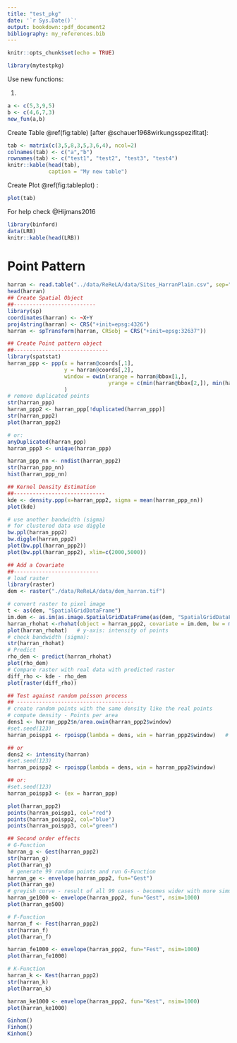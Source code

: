 ```yaml
---
title: "test_pkg"
date: '`r Sys.Date()`'
output: bookdown::pdf_document2
bibliography: my_references.bib
---
```


```r
knitr::opts_chunk$set(echo = TRUE)
```


```r
library(mytestpkg)
```



Use new functions:

1.

```r
a <- c(5,3,9,5)
b <- c(4,6,7,3)
new_fun(a,b)
```

<!--
2.


```r
library(raster)
rast <- raster(nrow=10, ncol=10)
rast[] <- runif(ncell(rast))
x <- tobler_fun(rast[])
head(x)
```

-->

<!--
For help:
http://r-pkgs.had.co.nz/

Write License (in Description):

devtools::use_mit_license()

Testing:

devtools::use_testthat()

-->



Create Table \@ref(fig:table) [after @schauer1968wirkungsspezifitat]:



```r
tab <- matrix(c(3,5,8,3,5,3,6,4), ncol=2)
colnames(tab) <- c("a","b")
rownames(tab) <- c("test1", "test2", "test3", "test4")
knitr::kable(head(tab), 
             caption = "My new table")

```

Create Plot \@ref(fig:tableplot) :
```r
plot(tab)
```

For help check @Hijmans2016
<!--
extract bibtex from package:
toBibtex(citation("raster"))
-->

```r
library(binford)
data(LRB)
knitr::kable(head(LRB))
```

# Point Pattern
```r
harran <- read.table("../data/ReReLA/data/Sites_HarranPlain.csv", sep=",", header=TRUE)
head(harran)
## Create Spatial Object 
##--------------------------
library(sp)
coordinates(harran) <- ~X+Y
proj4string(harran) <- CRS("+init=epsg:4326")
harran <- spTransform(harran, CRSobj = CRS("+init=epsg:32637"))

## Create Point pattern object
##------------------------------
library(spatstat)
harran_ppp <- ppp(x = harran@coords[,1],
                  y = harran@coords[,2],
                  window = owin(xrange = harran@bbox[1,],
                                yrange = c(min(harran@bbox[2,]), min(harran@coords[,2]+52000)))
                  )
# remove duplicated points
str(harran_ppp)
harran_ppp2 <- harran_ppp[!duplicated(harran_ppp)]
str(harran_ppp2)
plot(harran_ppp2)

# or:
anyDuplicated(harran_ppp)
harran_ppp3 <- unique(harran_ppp)

harran_ppp_nn <- nndist(harran_ppp2)
str(harran_ppp_nn)
hist(harran_ppp_nn)

## Kernel Density Estimation
##-----------------------------
kde <- density.ppp(x=harran_ppp2, sigma = mean(harran_ppp_nn))   
plot(kde)

# use another bandwidth (sigma)
# for clustered data use diggle
bw.ppl(harran_ppp2)
bw.diggle(harran_ppp2)
plot(bw.ppl(harran_ppp2))
plot(bw.ppl(harran_ppp2), xlim=c(2000,5000))

## Add a Covariate
##---------------------------
# load raster
library(raster)
dem <- raster("./data/ReReLA/data/dem_harran.tif")

# convert raster to pixel image
t <- as(dem, "SpatialGridDataFrame")
im.dem <- as.im(as.image.SpatialGridDataFrame(as(dem, "SpatialGridDataFrame")))
harran_rhohat <-rhohat(object = harran_ppp2, covariate = im.dem, bw = mean(harran_ppp_nn))     # window of points matters
plot(harran_rhohat)   # y-axis: intensity of points
# check bandwidth (sigma):
str(harran_rhohat)
# Predict
rho_dem <- predict(harran_rhohat)
plot(rho_dem)
# Compare raster with real data with predicted raster
diff_rho <- kde - rho_dem
plot(raster(diff_rho))

## Test against random poisson process
## -------------------------------------
# create random points with the same density like the real points
# compute density - Points per area
dens1 <- harran_ppp2$n/area.owin(harran_ppp2$window)
#set.seed(123)
harran_poispp1 <- rpoispp(lambda = dens, win = harran_ppp2$window)   # poisson - complete spatial randomness 

## or
dens2 <- intensity(harran)
#set.seed(123)
harran_poispp2 <- rpoispp(lambda = dens, win = harran_ppp2$window)

## or:
#set.seed(123)
harran_poispp3 <- (ex = harran_ppp)

plot(harran_ppp2)
points(harran_poispp1, col="red")
points(harran_poispp2, col="blue")
points(harran_poispp3, col="green")

## Second order effects
# G-Function
harran_g <- Gest(harran_ppp2)
str(harran_g)
plot(harran_g)
 # generate 99 random points and run G-Function 
harran_ge <- envelope(harran_ppp2, fun="Gest")
plot(harran_ge)
# greyish curve - result of all 99 cases - becomes wider with more simulations
harran_ge1000 <- envelope(harran_ppp2, fun="Gest", nsim=1000)
plot(harran_ge500)

# F-Function
harran_f <- Fest(harran_ppp2)
str(harran_f)
plot(harran_f)

harran_fe1000 <- envelope(harran_ppp2, fun="Fest", nsim=1000)
plot(harran_fe1000)

# K-Function
harran_k <- Kest(harran_ppp2)
str(harran_k)
plot(harran_k)

harran_ke1000 <- envelope(harran_ppp2, fun="Kest", nsim=1000)
plot(harran_ke1000)

Ginhom()
Finhom()
Kinhom()

```












